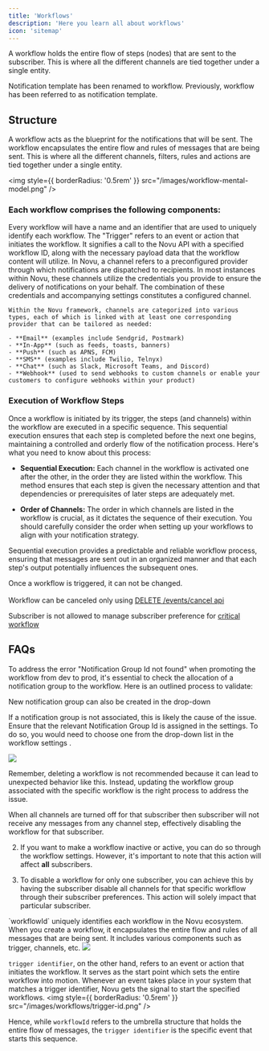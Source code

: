 ```yaml
---
title: 'Workflows'
description: 'Here you learn all about workflows'
icon: 'sitemap'
---
```


A workflow holds the entire flow of steps (nodes) that are sent to the subscriber. This is where all the different channels are tied together under a single entity.

<Note>
Notification template has been renamed to workflow. Previously, workflow has been referred to as notification template.
</Note>

## Structure

A workflow acts as the blueprint for the notifications that will be sent. The workflow encapsulates the entire flow and rules of messages that are being sent. This is where all the different channels, filters, rules and actions are tied together under a single entity.

<img
  style={{ borderRadius: '0.5rem' }}
  src="/images/workflow-mental-model.png"
/>

### Each workflow comprises the following components:

<Steps>
  <Step title="Name and Identifier">
    Every workflow will have a name and an identifier that are used to uniquely identify each workflow.
  </Step>
  <Step title="Trigger">
    The "Trigger" refers to an event or action that initiates the workflow. It signifies a call to the Novu API with a specified workflow ID, along with the necessary payload data that the workflow content will utilize.
  </Step>
  <Step title="Channels">
    In Novu, a channel refers to a preconfigured provider through which notifications are dispatched to recipients. In most instances within Novu, these channels utilize the credentials you provide to ensure the delivery of notifications on your behalf. The combination of these credentials and accompanying settings constitutes a configured channel.

    Within the Novu framework, channels are categorized into various types, each of which is linked with at least one corresponding provider that can be tailored as needed:

    - **Email** (examples include Sendgrid, Postmark)
    - **In-App** (such as feeds, toasts, banners)
    - **Push** (such as APNS, FCM)
    - **SMS** (examples include Twilio, Telnyx)
    - **Chat** (such as Slack, Microsoft Teams, and Discord)
    - **Webhook** (used to send webhooks to custom channels or enable your customers to configure webhooks within your product)
  </Step>
</Steps>

### Execution of Workflow Steps

Once a workflow is initiated by its trigger, the steps (and channels) within the workflow are executed in a specific sequence. This sequential execution ensures that each step is completed before the next one begins, maintaining a controlled and orderly flow of the notification process. Here's what you need to know about this process:

- **Sequential Execution:** Each channel in the workflow is activated one after the other, in the order they are listed within the workflow. This method ensures that each step is given the necessary attention and that dependencies or prerequisites of later steps are adequately met.

- **Order of Channels:** The order in which channels are listed in the workflow is crucial, as it dictates the sequence of their execution. You should carefully consider the order when setting up your workflows to align with your notification strategy.

Sequential execution provides a predictable and reliable workflow process, ensuring that messages are sent out in an organized manner and that each step's output potentially influences the subsequent ones.
<br />

<Warning>Once a workflow is triggered, it can not be changed.
<br /> <br /> Workflow can be canceled only using  [DELETE /events/cancel api](/api-reference/workflows/delete-workflow)</Warning>

<Note>Subscriber is not allowed to manage subscriber preference for [critical workflow](/subscribers/preferences#exclude-workflows-from-preferences-critical-workflow)</Note>

## FAQs

<AccordionGroup>

<Accordion title="Workflow Promotion Error: Notification Group Id Not Found">
To address the error "Notification Group Id not found" when promoting the workflow from dev to prod, it's essential to check the allocation of a notification group to the workflow. Here is an outlined process to validate:

<Steps>
<Step title="Go to the workflow settings in Novu's interface." > </Step>
<Step title="Remain within the general settings tab." > </Step>
<Step title="Check the right-hand side for the notification group dropdown." > </Step>
<Step title="Verify if any group is selected. The group's association will be demonstrated here." > </Step>
</Steps>

<Tip>New notification group can also be created in the drop-down</Tip>


If a notification group is not associated, this is likely the cause of the issue. Ensure that the relevant Notification Group Id is assigned in the settings. To do so, you would need to choose one from the drop-down list in the workflow settings .

<Frame>
     <img src="/images/change-update-notification-group.gif"/>
</Frame>

Remember, deleting a workflow is not recommended because it can lead to unexpected behavior like this. Instead, updating the workflow group associated with the specific workflow is the right process to address the issue.
</Accordion>

<Accordion title="How to disable a workflow for a single subscriber?">
When all channels are turned off for that subscriber then subscriber will not receive any messages from any channel step, effectively disabling the workflow for that subscriber.

2. If you want to make a workflow inactive or active, you can do so through the workflow settings. However, it's important to note that this action will affect **all** subscribers.

3. To disable a workflow for only one subscriber, you can achieve this by having the subscriber disable all channels for that specific workflow through their subscriber preferences. This action will solely impact that particular subscriber.
</Accordion>

<Accordion title="What is the difference between workflowId and trigger identifier?">
`workflowId` uniquely identifies each workflow in the Novu ecosystem. When you create a workflow, it encapsulates the entire flow and rules of all messages that are being sent. It includes various components such as trigger, channels, etc.
<img
  style={{ borderRadius: '0.5rem' }}
  src="/images/workflows/workflow-id.png"
/>

`trigger identifier`, on the other hand, refers to an event or action that initiates the workflow. It serves as the start point which sets the entire workflow into motion. Whenever an event takes place in your system that matches a trigger identifier, Novu gets the signal to start the specified workflows.
<img
  style={{ borderRadius: '0.5rem' }}
  src="/images/workflows/trigger-id.png"
/>

Hence, while `workflowId` refers to the umbrella structure that holds the entire flow of messages, the `trigger identifier` is the specific event that starts this sequence.
</Accordion>

</AccordionGroup>
